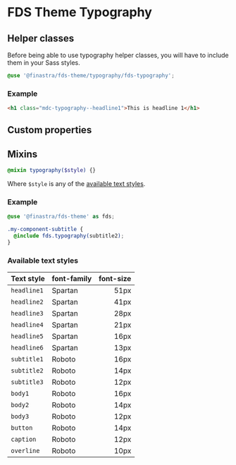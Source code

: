 <Meta title="Guide/typography" />

# FDS Theme Typography

## Helper classes

Before being able to use typography helper classes, you will have to include them in your Sass styles.

```SCSS
@use '@finastra/fds-theme/typography/fds-typography';
```

### Example

```HTML
<h1 class="mdc-typography--headline1">This is headline 1</h1>
```

## Custom properties

## Mixins

```SCSS
@mixin typography($style) {}
```

Where `$style` is any of the [available text styles](#available-text-styles).

### Example

```SCSS
@use '@finastra/fds-theme' as fds;

.my-component-subtitle {
  @include fds.typography(subtitle2);
}
```

### Available text styles

| Text style  | font-family | font-size |
| ----------- | ----------- | --------: |
| `headline1` | Spartan     |      51px |
| `headline2` | Spartan     |      41px |
| `headline3` | Spartan     |      28px |
| `headline4` | Spartan     |      21px |
| `headline5` | Spartan     |      16px |
| `headline6` | Spartan     |      13px |
| `subtitle1` | Roboto      |      16px |
| `subtitle2` | Roboto      |      14px |
| `subtitle3` | Roboto      |      12px |
| `body1`     | Roboto      |      16px |
| `body2`     | Roboto      |      14px |
| `body3`     | Roboto      |      12px |
| `button`    | Roboto      |      14px |
| `caption`   | Roboto      |      12px |
| `overline`  | Roboto      |      10px |
